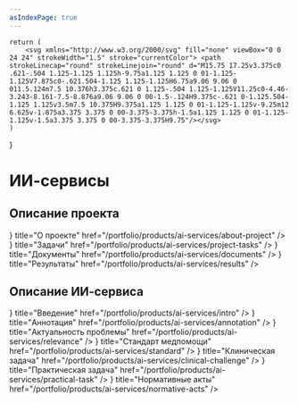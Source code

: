 ```yaml
---
asIndexPage: true
---
```



	return (
		<svg xmlns="http://www.w3.org/2000/svg"	fill="none"	viewBox="0 0 24 24" strokeWidth="1.5" stroke="currentColor"> <path	strokeLinecap="round" strokeLinejoin="round" d="M15.75 17.25v3.375c0 .621-.504 1.125-1.125 1.125h-9.75a1.125 1.125 0 01-1.125-1.125V7.875c0-.621.504-1.125 1.125-1.125H6.75a9.06 9.06 0 011.5.124m7.5 10.376h3.375c.621 0 1.125-.504 1.125-1.125V11.25c0-4.46-3.243-8.161-7.5-8.876a9.06 9.06 0 00-1.5-.124H9.375c-.621 0-1.125.504-1.125 1.125v3.5m7.5 10.375H9.375a1.125 1.125 0 01-1.125-1.125v-9.25m12 6.625v-1.875a3.375 3.375 0 00-3.375-3.375h-1.5a1.125 1.125 0 01-1.125-1.125v-1.5a3.375 3.375 0 00-3.375-3.375H9.75"/></svg>
	)
}

# ИИ-сервисы

## Описание проекта

<Cards>
	<Cards.Card 
		icon={<IconSvg />}
		title="О проекте"
		href="/portfolio/products/ai-services/about-project"
  />
	<Cards.Card 
		icon={<IconSvg />}
		title="Задачи"
		href="/portfolio/products/ai-services/project-tasks"
  />
	<Cards.Card 
		icon={<IconSvg />}
		title="Документы"
		href="/portfolio/products/ai-services/documents"
  />
	<Cards.Card 
		icon={<IconSvg />}
		title="Результаты"
		href="/portfolio/products/ai-services/results"
  />
</Cards>

## Описание ИИ-сервиса

<Cards>
	<Cards.Card 
		icon={<IconSvg />}
		title="Введение"
		href="/portfolio/products/ai-services/intro"
  />
	<Cards.Card 
		icon={<IconSvg />}
		title="Аннотация"
		href="/portfolio/products/ai-services/annotation"
  />
	<Cards.Card 
		icon={<IconSvg />}
		title="Актуальность проблемы"
		href="/portfolio/products/ai-services/relevance"
  />
	<Cards.Card 
		icon={<IconSvg />}
		title="Стандарт медпомощи"
		href="/portfolio/products/ai-services/standard"
  />
	<Cards.Card 
		icon={<IconSvg />}
		title="Клиническая задача"
		href="/portfolio/products/ai-services/clinical-challenge"
  />
	<Cards.Card 
		icon={<IconSvg />}
		title="Практическая задача"
		href="/portfolio/products/ai-services/practical-task"
  />
	<Cards.Card 
		icon={<IconSvg />}
		title="Нормативные акты"
		href="/portfolio/products/ai-services/normative-acts"
  />
</Cards>
